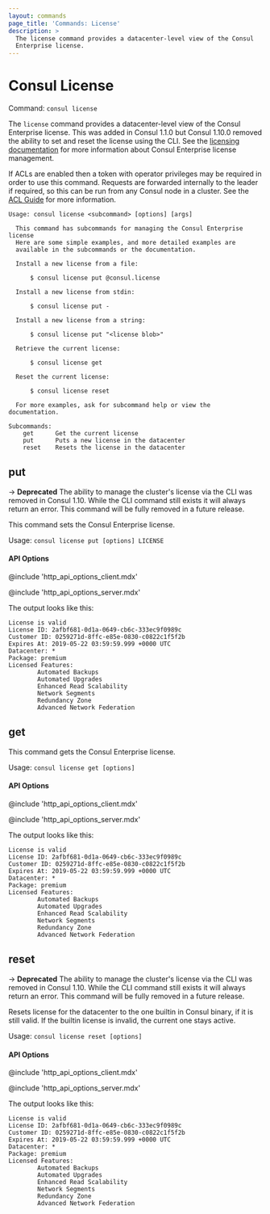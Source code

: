 ```yaml
---
layout: commands
page_title: 'Commands: License'
description: >
  The license command provides a datacenter-level view of the Consul
  Enterprise license.
---
```


# Consul License

Command: `consul license`

<EnterpriseAlert />

The `license` command provides a datacenter-level view of the Consul Enterprise license. This was added
in Consul 1.1.0 but Consul 1.10.0 removed the ability to set and reset the license using the CLI.
See the [licensing documentation](/docs/enterprise#licensing) for more information about 
Consul Enterprise license management.

If ACLs are enabled then a token with operator privileges may be required in
order to use this command. Requests are forwarded internally to the leader
if required, so this can be run from any Consul node in a cluster. See the
[ACL Guide](https://learn.hashicorp.com/consul/security-networking/production-acls) for more information.

```text
Usage: consul license <subcommand> [options] [args]

  This command has subcommands for managing the Consul Enterprise license
  Here are some simple examples, and more detailed examples are
  available in the subcommands or the documentation.

  Install a new license from a file:

      $ consul license put @consul.license

  Install a new license from stdin:

      $ consul license put -

  Install a new license from a string:

      $ consul license put "<license blob>"

  Retrieve the current license:

      $ consul license get

  Reset the current license:

      $ consul license reset

  For more examples, ask for subcommand help or view the documentation.

Subcommands:
    get      Get the current license
    put      Puts a new license in the datacenter
    reset    Resets the license in the datacenter
```

## put

-> **Deprecated** The ability to manage the cluster's license via the CLI
was removed in Consul 1.10. While the CLI command still exists it will
always return an error. This command will be fully removed in a future release.

This command sets the Consul Enterprise license.

Usage: `consul license put [options] LICENSE`

#### API Options

@include 'http_api_options_client.mdx'

@include 'http_api_options_server.mdx'

The output looks like this:

```text
License is valid
License ID: 2afbf681-0d1a-0649-cb6c-333ec9f0989c
Customer ID: 0259271d-8ffc-e85e-0830-c0822c1f5f2b
Expires At: 2019-05-22 03:59:59.999 +0000 UTC
Datacenter: *
Package: premium
Licensed Features:
        Automated Backups
        Automated Upgrades
        Enhanced Read Scalability
        Network Segments
        Redundancy Zone
        Advanced Network Federation
```

## get

This command gets the Consul Enterprise license.

Usage: `consul license get [options]`

#### API Options

@include 'http_api_options_client.mdx'

@include 'http_api_options_server.mdx'

The output looks like this:

```text
License is valid
License ID: 2afbf681-0d1a-0649-cb6c-333ec9f0989c
Customer ID: 0259271d-8ffc-e85e-0830-c0822c1f5f2b
Expires At: 2019-05-22 03:59:59.999 +0000 UTC
Datacenter: *
Package: premium
Licensed Features:
        Automated Backups
        Automated Upgrades
        Enhanced Read Scalability
        Network Segments
        Redundancy Zone
        Advanced Network Federation
```

## reset

-> **Deprecated** The ability to manage the cluster's license via the CLI
was removed in Consul 1.10. While the CLI command still exists it will
always return an error. This command will be fully removed in a future release.

Resets license for the datacenter to the one builtin in Consul binary, if it is still valid.
If the builtin license is invalid, the current one stays active.

Usage: `consul license reset [options]`

#### API Options

@include 'http_api_options_client.mdx'

@include 'http_api_options_server.mdx'

The output looks like this:

```text
License is valid
License ID: 2afbf681-0d1a-0649-cb6c-333ec9f0989c
Customer ID: 0259271d-8ffc-e85e-0830-c0822c1f5f2b
Expires At: 2019-05-22 03:59:59.999 +0000 UTC
Datacenter: *
Package: premium
Licensed Features:
        Automated Backups
        Automated Upgrades
        Enhanced Read Scalability
        Network Segments
        Redundancy Zone
        Advanced Network Federation
```
